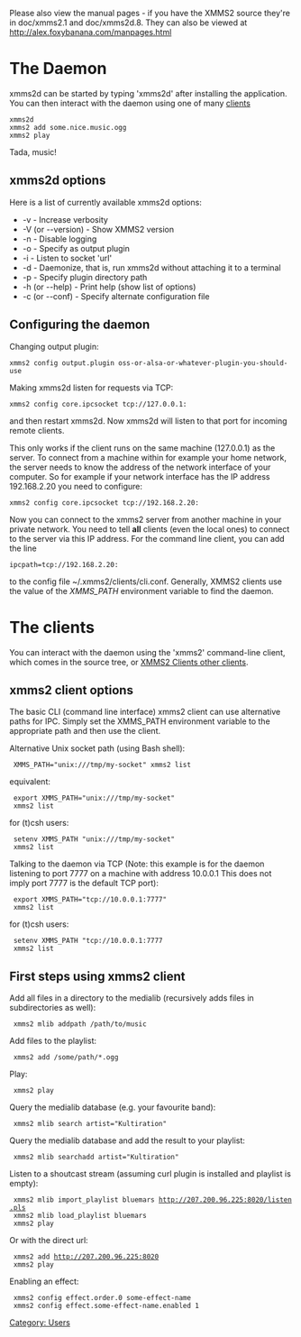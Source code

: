 {{Navbar}}

Please also view the manual pages - if you have the XMMS2 source they're in doc/xmms2.1 and doc/xmms2d.8. They can also be viewed at http://alex.foxybanana.com/manpages.html

= The Daemon =

xmms2d can be started by typing 'xmms2d' after installing the application. You can then interact with the daemon using one of many [[#The clients | clients]]

 xmms2d
 xmms2 add some.nice.music.ogg
 xmms2 play

Tada, music!

== xmms2d options ==

Here is a list of currently available xmms2d options:

* -v - Increase verbosity
* -V (or --version) - Show XMMS2 version
* -n - Disable logging
* -o <x> - Specify <x> as output plugin
* -i <url> - Listen to socket 'url'
* -d - Daemonize, that is, run xmms2d without attaching it to a terminal
* -p <path> - Specify plugin directory path
* -h (or --help) - Print help (show list of options)
* -c (or --conf) - Specify alternate configuration file

== Configuring the daemon ==
Changing output plugin:

 xmms2 config output.plugin oss-or-alsa-or-whatever-plugin-you-should-use

Making xmms2d listen for requests via TCP:

 xmms2 config core.ipcsocket tcp://127.0.0.1:<port> 

and then restart xmms2d. Now xmms2d will listen to that port for incoming remote clients.

This only works if the client runs on the same machine (127.0.0.1) as the server. To connect from a machine within for example your home network, the server needs to know the address of the network interface of your computer. So for example if your network interface has the IP address 192.168.2.20 you need to configure:

 xmms2 config core.ipcsocket tcp://192.168.2.20:<port>

Now you can connect to the xmms2 server from another machine in your private network. You need to tell '''all''' clients (even the local ones) to connect to the server via this IP address. For the command line client, you can add the line

 ipcpath=tcp://192.168.2.20:<port>

to the config file ~/.xmms2/clients/cli.conf. Generally, XMMS2 clients use the value of the ''XMMS_PATH'' environment variable to find the daemon.

= The clients =
You can interact with the daemon using the 'xmms2' command-line client, which comes in the source tree, or [[XMMS2 Clients other clients]].

== xmms2 client options ==

The basic CLI (command line interface) xmms2 client can use alternative paths for IPC. Simply set the XMMS_PATH environment variable to the appropriate path and then use the client.

Alternative Unix socket path (using Bash shell):

  XMMS_PATH="unix:///tmp/my-socket" xmms2 list

equivalent:

  export XMMS_PATH="unix:///tmp/my-socket"
  xmms2 list

for (t)csh users:

  setenv XMMS_PATH "unix:///tmp/my-socket"
  xmms2 list

Talking to the daemon via TCP (Note: this example is for the daemon listening to port 7777 on a machine with address 10.0.0.1 This does not imply port 7777 is the default TCP port):

  export XMMS_PATH="tcp://10.0.0.1:7777"
  xmms2 list

for (t)csh users:
  setenv XMMS_PATH "tcp://10.0.0.1:7777
  xmms2 list

== First steps using xmms2 client ==

Add all files in a directory to the medialib (recursively adds files in subdirectories as well):

  xmms2 mlib addpath /path/to/music

Add files to the playlist:

  xmms2 add /some/path/*.ogg

Play:

  xmms2 play

Query the medialib database (e.g. your favourite band):

  xmms2 mlib search artist="Kultiration"

Query the medialib database and add the result to your playlist:

  xmms2 mlib searchadd artist="Kultiration"

Listen to a shoutcast stream (assuming curl plugin is installed and playlist is empty):

  xmms2 mlib import_playlist bluemars http://207.200.96.225:8020/listen.pls
  xmms2 mlib load_playlist bluemars
  xmms2 play

Or with the direct url:

  xmms2 add http://207.200.96.225:8020
  xmms2 play

Enabling an effect:

  xmms2 config effect.order.0 some-effect-name
  xmms2 config effect.some-effect-name.enabled 1

[[Category: Users]]